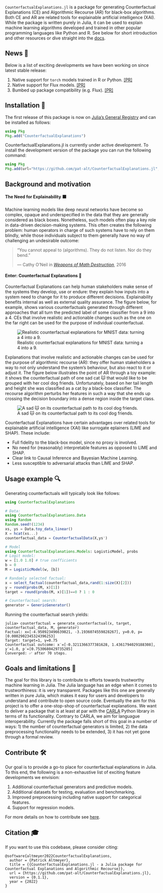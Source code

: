 `CounterfactualExplanations.jl` is a package for generating Counterfactual Explanations (CE) and Algorithmic Recourse (AR) for black-box algorithms. Both CE and AR are related tools for explainable artificial intelligence (XAI). While the package is written purely in Julia, it can be used to explain machine learning algorithms developed and trained in other popular programming languages like Python and R. See below for short introduction and other resources or dive straight into the [docs](https://pat-alt.github.io/CounterfactualExplanations.jl/dev).

## News 📣

Below is a list of exciting developments we have been working on since latest stable release:

1. Native support for `torch` models trained in R or Python. [[PR]](https://github.com/pat-alt/CounterfactualExplanations.jl/pull/32)
2. Native support for Flux models. [[PR]](https://github.com/pat-alt/CounterfactualExplanations.jl/pull/37)
3. Bumbed up package compatibility (e.g. Flux). [[PR]](https://github.com/pat-alt/CounterfactualExplanations.jl/pull/37)

## Installation 🚩

The first release of this package is now on [Julia's General Registry](https://github.com/JuliaRegistries/General) and can be installed as follows:

```julia
using Pkg
Pkg.add("CounterfactualExplanations")
```

CounterfactualExplanations.jl is currently under active development. To install the development version of the package you can run the following command:

```julia
using Pkg
Pkg.add(url="https://github.com/pat-alt/CounterfactualExplanations.jl", rev="dev")
```

## Background and motivation 

#### The Need for Explainability ⬛

Machine learning models like deep neural networks have become so complex, opaque and underspecified in the data that they are generally considered as black boxes. Nonetheless, such models often play a key role in data-driven decision-making systems. This often creates the following problem: human operators in charge of such systems have to rely on them blindly, while those individuals subject to them generally have no way of challenging an undesirable outcome:

> “You cannot appeal to (algorithms). They do not listen. Nor do they bend.”
>
> — Cathy O’Neil in [*Weapons of Math Destruction*](https://en.wikipedia.org/wiki/Weapons_of_Math_Destruction), 2016

#### Enter: Counterfactual Explanations 🔮

Counterfactual Explanations can help human stakeholders make sense of the systems they develop, use or endure: they explain how inputs into a system need to change for it to produce different decisions. Explainability benefits internal as well as external quality assurance. The figure below, for example, shows various counterfactuals generated through different approaches that all turn the predicted label of some classifier from a 9 into a 4. CEs that involve realistic and actionable changes such as the one on the far right can be used for the purpose of individual counterfactual.


![Realistic counterfactual explanations for MNIST data: turning a 4 into a 9.](https://raw.githubusercontent.com/pat-alt/CounterfactualExplanations.jl/main/docs/src/examples/image/www/MNIST_9to4.png)

Explanations that involve realistic and actionable changes can be used for the purpose of algorithmic recourse (AR): they offer human stakeholders a way to not only understand the system's behaviour, but also react to it or adjust it. The figure below illustrates the point of AR through a toy example: it shows the counterfactual path of one sad cat 🐱 that would like to be grouped with her cool dog friends. Unfortunately, based on her tail length and height she was classified as a cat by a black-box classifier. The recourse algorithm perturbs her features in such a way that she ends up crossing the decision boundary into a dense region inside the target class.

![A sad 🐱 on its counterfactual path to its cool dog friends.](https://raw.githubusercontent.com/pat-alt/CounterfactualExplanations.jl/main/docs/src/www/recourse_laplace.gif)

Counterfactual Explanations have certain advantages over related tools for explainable artificial intelligence (XAI) like surrogate eplainers (LIME and SHAP). These include:

- Full fidelity to the black-box model, since no proxy is involved. 
- No need for (reasonably) interpretable features as opposed to LIME and SHAP.
- Clear link to Causal Inference and Bayesian Machine Learning.
- Less susceptible to adversarial attacks than LIME and SHAP.

## Usage example 🔍

Generating counterfactuals will typically look like follows:

```julia
using CounterfactualExplanations

# Data:
using CounterfactualExplanations.Data
using Random
Random.seed!(1234)
xs, ys = Data.toy_data_linear()
X = hcat(xs...)
counterfactual_data = CounterfactualData(X,ys')

# Model
using CounterfactualExplanations.Models: LogisticModel, probs 
# Logit model:
w = [1.0 1.0] # true coefficients
b = 0
M = LogisticModel(w, [b])

# Randomly selected factual:
x = select_factual(counterfactual_data,rand(1:size(X)[2]))
y = round(probs(M, x)[1])
target = round(probs(M, x)[1])==0 ? 1 : 0 

# Counterfactual search:
generator = GenericGenerator()
```

Running the counterfactual search yields:

```julia-repl
julia> counterfactual = generate_counterfactual(x, target, counterfactual_data, M, generator)
Factual: x=[-4.950923496639821, -3.1936074559828267], y=0.0, p=[0.0002902345324396253]
Target: target=1, γ=0.75
Counterfactual outcome: x′=[-0.3211366377381628, 1.4361794029188308], y′=1.0, p′=[0.7530680429735285]
Converged: ✅ after 70 steps.
```

## Goals and limitations 🎯

The goal for this library is to contribute to efforts towards trustworthy machine learning in Julia. The Julia language has an edge when it comes to trustworthiness: it is very transparent. Packages like this one are generally written in pure Julia, which makes it easy for users and developers to understand and contribute to open source code. Eventually the aim for this project is to offer a one-stop-shop of counterfactual explanations. We want to deliver a package that is at least at par with the [CARLA](https://github.com/carla-recourse/CARLA) Python library in terms of its functionality. Contrary to CARLA, we aim for languague interoperability. Currently the package falls short of this goal in a number of ways: 1) the number of counterfactual generators is limited, 2) the data preprocessing functionality needs to be extended, 3) it has not yet gone through a formal review.

## Contribute 🛠

Our goal is to provide a go-to place for counterfactual explanations in Julia. To this end, the following is a non-exhaustive list of exciting feature developments we envision:

1. Additional counterfactual generators and predictive models.
2. Additional datasets for testing, evaluation and benchmarking.
3. Improved preprocessing including native support for categorical features.
4. Support for regression models.

For more details on how to contribute see [here](https://www.paltmeyer.com/CounterfactualExplanations.jl/dev/contributing/).

## Citation 🎓

If you want to use this codebase, please consider citing:

```
@software{altmeyer2022CounterfactualExplanations,
  author = {Patrick Altmeyer},
  title = {{CounterfactualExplanations.jl - a Julia package for Counterfactual Explanations and Algorithmic Recourse}},
  url = {https://github.com/pat-alt/CounterfactualExplanations.jl},
  version = {0.1.1},
  year = {2022}
}
```
